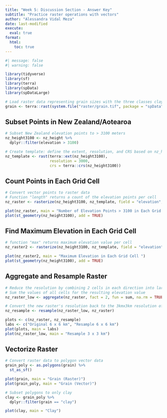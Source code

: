 ```yaml
---
title: "Week 5: Discussion Section - Answer Key"
subtitle: "Practice raster operations with vectors"
author: "Alessandra Vidal Meza"
date: last-modified
execute: 
  eval: true
format:
  html:
    toc: true
---
```


```r
#| message: false
#| warning: false

library(tidyverse)
library(sf)
library(terra)
library(spData)
library(spDataLarge)
```

```r
# Load raster data representing grain sizes with the three classes clay, silt and sand
grain <- terra::rast(system.file("raster/grain.tif", package = "spData"))
```

## Subset Points in New Zealand/Aotearoa

```r
# Subset New Zealand elevation points to > 3100 meters
nz_height3100 <- nz_height %>% 
  dplyr::filter(elevation > 3100)

# Create template: define the extent, resolution, and CRS based on nz_height3100
nz_template <- rast(terra::ext(nz_height3100), 
                    resolution = 3000, 
                    crs = terra::crs(nz_height3100))
```

## Count Points in Each Grid Cell

```r
# Convert vector points to raster data
# Function "length" returns a count of the elevation points per cell
nz_raster <- rasterize(nz_height3100, nz_template, field = "elevation", fun = "length")

plot(nz_raster, main = "Number of Elevation Points > 3100 in Each Grid Cell")
plot(st_geometry(nz_height3100), add = TRUE)
```

## Find Maximum Elevation in Each Grid Cell

```r
# function "max" returns maximum elevation value per cell
nz_raster2 <- rasterize(nz_height3100, nz_template, field = "elevation", fun = max)

plot(nz_raster2, main = "Maximum Elevation in Each Grid Cell ")
plot(st_geometry(nz_height3100), add = TRUE)
```

## Aggregate and Resample Raster

```r
# Reduce the resolution by combining 2 cells in each direction into larger cells
# Sum the values of all cells for the resulting elevation value
nz_raster_low <- aggregate(nz_raster, fact = 2, fun = sum, na.rm = TRUE)

# Convert the new raster's resolution back to the 3kmx3km resolution of original raster
nz_resample <- resample(nz_raster_low, nz_raster)

plots <- c(nz_raster, nz_resample)
labs <- c("Original 6 x 6 km", "Resample 6 x 6 km")
plot(plots, main = labs)
plot(nz_raster_low, main = "Resample 3 x 3 km")
```

## Vectorize Raster

```r
# Convert raster data to polygon vector data
grain_poly <- as.polygons(grain) %>% 
  st_as_sf()

plot(grain, main = "Grain (Raster)")
plot(grain_poly, main = "Grain (Vector)")

# Subset polygons to only clay
clay <- grain_poly %>% 
  dplyr::filter(grain == "clay")

plot(clay, main = "Clay")
```
